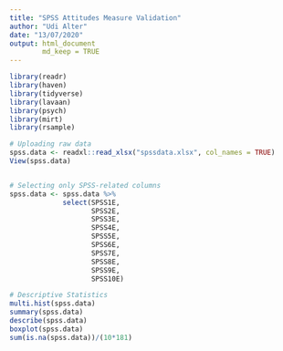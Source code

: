 ```yaml
---
title: "SPSS Attitudes Measure Validation"
author: "Udi Alter"
date: "13/07/2020"
output: html_document
        md_keep = TRUE
---
```

```r
library(readr)
library(haven)
library(tidyverse)
library(lavaan)
library(psych)
library(mirt)
library(rsample)

```



```r

# Uploading raw data
spss.data <- readxl::read_xlsx("spssdata.xlsx", col_names = TRUE)
View(spss.data)


# Selecting only SPSS-related columns
spss.data <- spss.data %>% 
             select(SPSS1E,
                    SPSS2E,
                    SPSS3E,
                    SPSS4E,
                    SPSS5E,
                    SPSS6E,
                    SPSS7E,
                    SPSS8E,
                    SPSS9E,
                    SPSS10E)

# Descriptive Statistics
multi.hist(spss.data) 
summary(spss.data)
describe(spss.data)
boxplot(spss.data)
sum(is.na(spss.data))/(10*181)


```